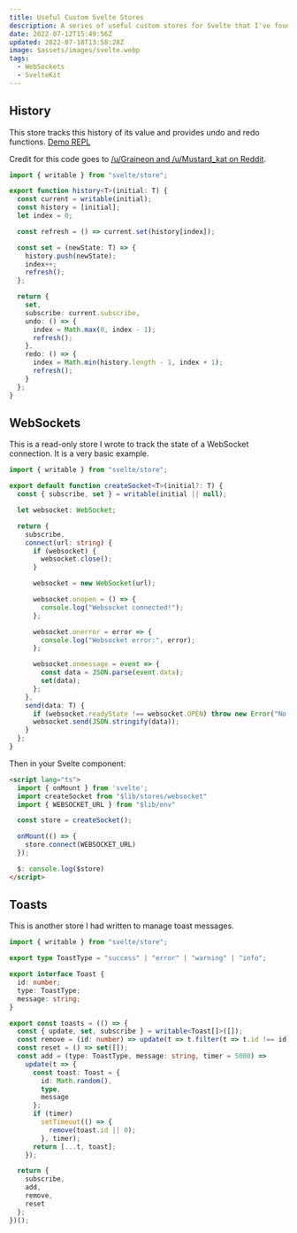 ---
title: Useful Custom Svelte Stores
description: A series of useful custom stores for Svelte that I've found online. Credit given to original authors.
date: 2022-07-12T15:49:56Z
updated: 2022-07-18T13:58:28Z
image: $assets/images/svelte.webp
tags:
  - WebSockets
  - SvelteKit
---

## History

This store tracks this history of its value and provides undo and redo functions. [Demo REPL](https://svelte.dev/repl/c43afaefbd1c4bfe86a1d9868acdb00a?version=3.49.0)

Credit for this code goes to [/u/Graineon and /u/Mustard_kat on Reddit](https://www.reddit.com/r/sveltejs/comments/vx86oo/comment/ifupe23/?utm_source=reddit&utm_medium=web2x&context=3).

```typescript
import { writable } from "svelte/store";

export function history<T>(initial: T) {
  const current = writable(initial);
  const history = [initial];
  let index = 0;

  const refresh = () => current.set(history[index]);

  const set = (newState: T) => {
    history.push(newState);
    index++;
    refresh();
  };

  return {
    set,
    subscribe: current.subscribe,
    undo: () => {
      index = Math.max(0, index - 1);
      refresh();
    },
    redo: () => {
      index = Math.min(history.length - 1, index + 1);
      refresh();
    }
  };
}
```

## WebSockets

This is a read-only store I wrote to track the state of a WebSocket connection. It is a very basic example.

```typescript
import { writable } from "svelte/store";

export default function createSocket<T>(initial?: T) {
  const { subscribe, set } = writable(initial || null);

  let websocket: WebSocket;

  return {
    subscribe,
    connect(url: string) {
      if (websocket) {
        websocket.close();
      }

      websocket = new WebSocket(url);

      websocket.onopen = () => {
        console.log("Websocket connected!");
      };

      websocket.onerror = error => {
        console.log("Websocket error:", error);
      };

      websocket.onmessage = event => {
        const data = JSON.parse(event.data);
        set(data);
      };
    },
    send(data: T) {
      if (websocket.readyState !== websocket.OPEN) throw new Error("No websocket connection");
      websocket.send(JSON.stringify(data));
    }
  };
}
```

Then in your Svelte component:

```html
<script lang="ts">
  import { onMount } from 'svelte';
  import createSocket from "$lib/stores/websocket"
  import { WEBSOCKET_URL } from "$lib/env"

  const store = createSocket();

  onMount(() => {
    store.connect(WEBSOCKET_URL)
  });

  $: console.log($store)
</script>
```

## Toasts

This is another store I had written to manage toast messages.

```typescript
import { writable } from "svelte/store";

export type ToastType = "success" | "error" | "warning" | "info";

export interface Toast {
  id: number;
  type: ToastType;
  message: string;
}

export const toasts = (() => {
  const { update, set, subscribe } = writable<Toast[]>([]);
  const remove = (id: number) => update(t => t.filter(t => t.id !== id));
  const reset = () => set([]);
  const add = (type: ToastType, message: string, timer = 5000) =>
    update(t => {
      const toast: Toast = {
        id: Math.random(),
        type,
        message
      };
      if (timer)
        setTimeout(() => {
          remove(toast.id || 0);
        }, timer);
      return [...t, toast];
    });

  return {
    subscribe,
    add,
    remove,
    reset
  };
})();
```